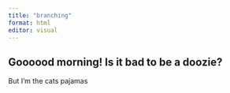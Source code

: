 ```yaml
---
title: "branching"
format: html
editor: visual
---
```


## Goooood morning! Is it bad to be a doozie?

But I'm the cats pajamas
